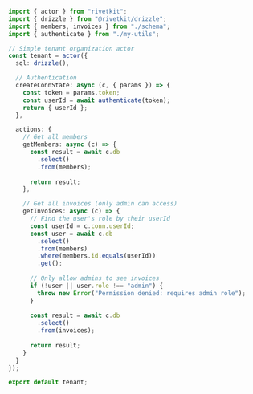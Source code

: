 ```typescript
import { actor } from "rivetkit";
import { drizzle } from "@rivetkit/drizzle";
import { members, invoices } from "./schema";
import { authenticate } from "./my-utils";

// Simple tenant organization actor
const tenant = actor({
  sql: drizzle(),

  // Authentication
  createConnState: async (c, { params }) => {
    const token = params.token;
    const userId = await authenticate(token);
    return { userId };
  },

  actions: {
    // Get all members
    getMembers: async (c) => {
      const result = await c.db
        .select()
        .from(members);
      
      return result;
    },

    // Get all invoices (only admin can access)
    getInvoices: async (c) => {
      // Find the user's role by their userId
      const userId = c.conn.userId;
      const user = await c.db
        .select()
        .from(members)
        .where(members.id.equals(userId))
        .get();
      
      // Only allow admins to see invoices
      if (!user || user.role !== "admin") {
        throw new Error("Permission denied: requires admin role");
      }
      
      const result = await c.db
        .select()
        .from(invoices);
      
      return result;
    }
  }
});

export default tenant;
```
